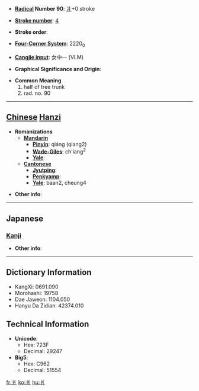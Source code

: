 * '''[[Wiktionary:Chinese radical index| Radical]] Number 90''': [[Wiktionary:Chinese radical index 爿|爿]]+0 stroke

* '''[[Wiktionary:Chinese total strokes index|Stroke number]]''': [[Wiktionary:Chinese total strokes index 4|4]]

* '''Stroke order''': 

* '''[[Wiktionary:Chinese four corner index|Four-Corner System]]''': 2220<sub>0</sub>

* '''[[Wiktionary:Chinese Cangjie index|Cangjie input]]''': 女中一 (VLM)

* '''Graphical Significance and Origin''': 

* '''Common Meaning'''
*#half of tree trunk
*# rad. no. 90


----

== [[Chinese]] [[Hanzi]] ==

* '''Romanizations'''
** '''[[Mandarin]]'''
*** '''[[Pinyin]]''': qiáng (qiang2)
*** '''[[Wade-Giles]]''': ch'iang<sup>2</sup>
*** '''[[Yale]]''': 
** '''[[Cantonese]]'''
*** '''[[Jyutping]]''':
*** '''[[Penkyamp]]''': 
*** '''[[Yale]]''': baan2, cheung4

* '''Other info''': 

----

==Japanese==
===[[Kanji]]===
{{kanji|on readings=[[しょう]] (shō)
|kun readings=[[だい]] (dai), [[きぎれ]] (kigire)
}}

* '''Other info''':  

----

== Dictionary Information ==

* KangXi: 0691.090
* Morohashi: 19758
* Dae Jaweon: 1104.050
* Hanyu Da Zidian: 42374.010

== Technical Information ==

* '''Unicode''':
** Hex: 723F
** Decimal: 29247
* '''Big5''':
** Hex: C962
** Decimal: 51554

[[fr:爿]]
[[ko:爿]]
[[hu:爿]]